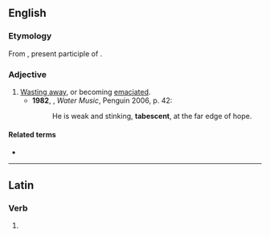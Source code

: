 ==English==

===Etymology===
From {{uder|en|la|tabescens}}, present participle of {{m|la|tabesco|tabescere}}.

===Adjective===
{{en-adj}}

# [[waste away|Wasting away]], or becoming [[emaciated]]. {{defdate|from 19th c.}}
#* '''1982''', {{w|T. C. Boyle}}, ''Water Music'', Penguin 2006, p. 42:
#*: He is weak and stinking, '''tabescent''', at the far edge of hope.

====Related terms====
* {{l|en|tabescence}}

----

==Latin==

===Verb===
{{la-verb-form|tābēscent}}

# {{inflection of|la|tābēscō||3|p|futr|actv|indc}}